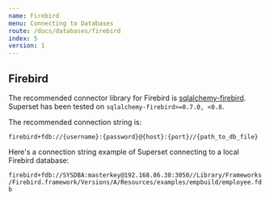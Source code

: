 ```yaml
---
name: Firebird
menu: Connecting to Databases
route: /docs/databases/firebird
index: 5
version: 1
---
```


## Firebird

The recommended connector library for Firebird is [sqlalchemy-firebird](https://pypi.org/project/sqlalchemy-firebird/).
Superset has been tested on `sqlalchemy-firebird>=0.7.0, <0.8`.

The recommended connection string is:

`firebird+fdb://{username}:{password}@{host}:{port}//{path_to_db_file}`

Here's a connection string example of Superset connecting to a local Firebird database:

`firebird+fdb://SYSDBA:masterkey@192.168.86.38:3050//Library/Frameworks/Firebird.framework/Versions/A/Resources/examples/empbuild/employee.fdb`

